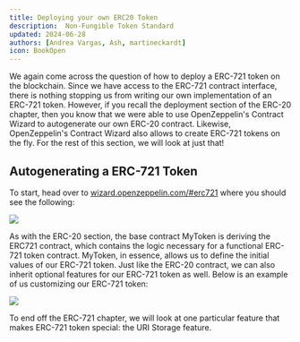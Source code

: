 ```yaml
---
title: Deploying your own ERC20 Token
description:  Non-Fungible Token Standard
updated: 2024-06-28
authors: [Andrea Vargas, Ash, martineckardt]
icon: BookOpen
---
```


We again come across the question of how to deploy a ERC-721 token on the blockchain. Since we have access to the ERC-721 contract interface, there is nothing stopping us from writing our own implementation of an ERC-721 token. However, if you recall the deployment section of the ERC-20 chapter, then you know that we were able to use OpenZeppelin's Contract Wizard to autogenerate our own ERC-20 contract. Likewise, OpenZeppelin's Contract Wizard also allows to create ERC-721 tokens on the fly. For the rest of this section, we will look at just that!

## Autogenerating a ERC-721 Token
To start, head over to [wizard.openzeppelin.com/#erc721](wizard.openzeppelin.com/#erc721) where you should see the following:

![](https://qizat5l3bwvomkny.public.blob.vercel-storage.com/builders-hub/course-images/smartcontract-foundry/erc721-OpenZeppelin-LCWPrQq2noPL22l0mSuIqvd2ZOeqi2.png)

As with the ERC-20 section, the base contract MyToken is deriving the ERC721 contract, which contains the logic necessary for a functional ERC-721 token contract. MyToken, in essence, allows us to define the initial values of our ERC-721 token. Just like the ERC-20 contract, we can also inherit optional features for our ERC-721 token as well. Below is an example of us customizing our ERC-721 token:

![](https://qizat5l3bwvomkny.public.blob.vercel-storage.com/builders-hub/course-images/smartcontract-foundry/erc721-OpenZeppelin2-mlDRnpBpXmO0SlBZzsMEeBAzeZNrz6.png)

To end off the ERC-721 chapter, we will look at one particular feature that makes ERC-721 token special: the URI Storage feature.